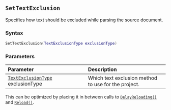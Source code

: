 ::: {.minipage data-latex="{\textwidth}"}
## `SetTextExclusion` {#standard-settextexclusion}

Specifies how text should be excluded while parsing the source document.

### Syntax {-}

``` .lua
SetTextExclusion(TextExclusionType exclusionType)
```

### Parameters {-}

**Parameter** | **Description**
| :-- | :-- |
| [`TextExclusionType`](#textexclusiontype) exclusionType | Which text exclusion method to use for the project. |

:::: {.tipsection data-latex=""}
This can be optimized by placing it in between calls to [`DelayReloading()`](#standard-delayreloading) and [`Reload()`](#standard-reload).
::::
:::

